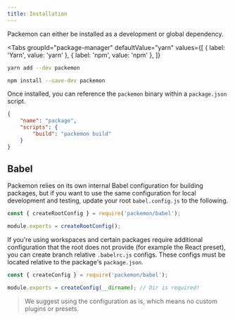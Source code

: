 ```yaml
---
title: Installation
---
```



Packemon can either be installed as a development or global dependency.

<Tabs
  groupId="package-manager"
  defaultValue="yarn"
  values={[
    { label: 'Yarn', value: 'yarn' },
    { label: 'npm', value: 'npm' },
  ]}
>
  <TabItem value="yarn">

```bash
yarn add --dev packemon
```

  </TabItem>
  <TabItem value="npm">

```bash
npm install --save-dev packemon
```

  </TabItem>
</Tabs>

Once installed, you can reference the `packemon` binary within a `package.json` script.

```json title="package.json"
{
	"name": "package",
	"scripts": {
		"build": "packemon build"
	}
}
```

## Babel

Packemon relies on its own internal Babel configuration for building packages, but if you want to
use the same configuration for local development and testing, update your root `babel.config.js` to
the following.

```js title="babel.config.js"
const { createRootConfig } = require('packemon/babel');

module.exports = createRootConfig();
```

If you're using workspaces and certain packages require additional configuration that the root does
not provide (for example the React preset), you can create branch relative `.babelrc.js` configs.
These configs must be located relative to the package's `package.json`.

```js title=".babelrc.js"
const { createConfig } = require('packemon/babel');

module.exports = createConfig(__dirname); // Dir is required!
```

> We suggest using the configuration as is, which means no custom plugins or presets.
